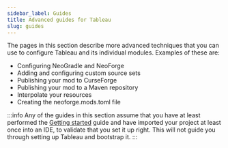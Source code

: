 ```yaml
---
sidebar_label: Guides
title: Advanced guides for Tableau
slug: guides
---
```


The pages in this section describe more advanced techniques that you can use to configure Tableau and its individual modules.
Examples of these are:
- Configuring NeoGradle and NeoForge
- Adding and configuring custom source sets
- Publishing your mod to CurseForge
- Publishing your mod to a Maven repository
- Interpolate your resources
- Creating the neoforge.mods.toml file

:::info
Any of the guides in this section assume that you have at least performed the [Getting started](../02-getting-started.mdx) guide and have imported your project at least once into an IDE, to validate that you set it up right.
This will not guide you through setting up Tableau and bootstrap it.
:::
